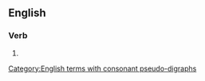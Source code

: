 ==English==

===Verb===
{{head|en|verb form}}

# {{present participle of|en|dishonor|nocat=1}}

[[Category:English terms with consonant pseudo-digraphs]]
